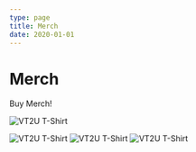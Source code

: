 ```yaml
---
type: page
title: Merch
date: 2020-01-01
---
```


# Merch

Buy Merch!

![VT2U T-Shirt](https://mockup-api.teespring.com/v3/image/IJPDDMNRj0kC4OJpy_oxarvKjt0/800/800.jpg)

![VT2U T-Shirt](https://vangogh.teespring.com/v3/image/D4e-W6jKQG3A3XJU5nOHHsSm4vc/800/800.jpg)
![VT2U T-Shirt](https://vangogh.teespring.com/v3/image/JiUeiWyKWF6AfY-Q3LurUIoxxss/800/800.jpg)
![VT2U T-Shirt](https://vangogh.teespring.com/v3/image/sqmZuEGQPosKTLDLZSO_wdzv8s8/800/800.jpg)